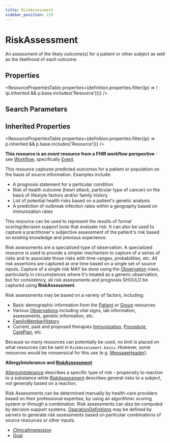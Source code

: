 ```yaml
---
title: RiskAssessment
sidebar_position: 119
---
```


# RiskAssessment

An assessment of the likely outcome(s) for a patient or other subject as well as the likelihood of each outcome.

<Tabs queryString="intro-section">
<TabItem value="schema" label="Schema" default>


## Properties


<ResourcePropertiesTable properties={definition.properties.filter((p) => !(p.inherited && p.base.includes('Resource')))} />

## Search Parameters

<SearchParamsTable searchParams={definition.searchParameters} />

## Inherited Properties

<ResourcePropertiesTable properties={definition.properties.filter((p) => p.inherited && p.base.includes('Resource'))} />

</TabItem>
  <TabItem value="usage" label="Usage">
    <div> <a name="scope"></a>  <p><strong>This resource is an <em>event</em> resource from a FHIR workflow perspective</strong> - see <a href="https://www.hl7.org/fhir/workflow.html">Workflow</a>, specifically <a href="https://www.hl7.org/fhir/workflow.html#event">Event</a>.</p>  <p> This resource captures predicted outcomes for a patient or population on the basis of source information.  Examples include: </p> <ul>   <li>A prognosis statement for a particular condition</li>   <li>Risk of health outcome (heart attack, particular type of cancer) on the basis of lifestyle factors and/or family history</li>   <li>List of potential health risks based on a patient's genetic analysis</li>   <li>A prediction of outbreak infection rates within a geography based on immunization rates</li> </ul> <p> This resource can be used to represent the results of formal scoring/decision support tools that evaluate risk.  It can also be used to capture a practitioner's subjective assessment of the patient's risk based on existing knowledge and previous experience. </p> </div>
    </TabItem>
  <TabItem value="relationships" label="Relationships">
    <div> <a name="bnr"></a>  <p> Risk assessments are a specialized type of observation.  A specialized resource is used to provide a simpler mechanism to capture of a series of risks and to associate those risks with time-ranges, probabilities, etc.  All risk assertions are captured at one time based on a single set of source inputs.  Capture of a single risk MAY be done using the <a href="/docs/api/fhir/resources/observation">Observation</a> class, particularly in circumstances where it's treated as a generic observation, but for consistency, all risk assessments and prognosis SHOULD be captured using <b>RiskAssessment</b>. </p> <p> Risk assessments may be based on a variety of factors, including: </p> <ul> <li>Basic demographic information from the <a href="/docs/api/fhir/resources/patient">Patient</a> or <a href="/docs/api/fhir/resources/group">Group</a> resources</li> <li>Various <a href="/docs/api/fhir/resources/observation">Observations</a> including vital signs, lab information, assessments, genetic information, etc.</li> <li><a href="/docs/api/fhir/resources/familymemberhistory">FamilyMemberHistory</a></li> <li>Current, past and proposed therapies <a href="/docs/api/fhir/resources/immunization">Immunization</a>, <a href="/docs/api/fhir/resources/procedure">Procedure</a>, <a href="/docs/api/fhir/resources/careplan">CarePlan</a>, etc.</li> </ul> <p> Because so many resources can potentially be used, no limit is placed on what resources can be sent in <code>RiskAssessment.basis</code>.  However, some resources would be nonsensical for this use (e.g. <a href="/docs/api/fhir/resources/messageheader">MessageHeader</a>). </p>  <p> <b>AllergyIntolerance and <a href="/docs/api/fhir/resources/riskassessment">RiskAssessment</a></b></p> <p> <a href="/docs/api/fhir/resources/allergyintolerance">AllergyIntolerance</a> describes a specific type of risk - propensity to reaction to a substance while <a href="/docs/api/fhir/resources/riskassessment">RiskAssessment</a> describes  general risks to a subject, not generally based on a reaction. </p>  </div>
    </TabItem>
  <TabItem value="backgroundAndContext" label="Background and Context">
    <div> <a name="bnc"></a>  <p> Risk Assessments can be determined manually by health-care providers based on their professional expertise, by using an algorithmic scoring system or through a combination.  Risk assessments can also be computed by decision support systems.  <a href="/docs/api/fhir/resources/operationdefinition">OperationDefinitions</a> may be defined by servers to generate risk assessments based on particular combinations of source resources or other inputs. </p> </div>
    </TabItem>
  <TabItem value="referencedBy" label="Referenced By">
    <ul><li><a href="/docs/api/fhir/resources/clinicalimpression">ClinicalImpression</a></li>
<li><a href="/docs/api/fhir/resources/goal">Goal</a></li></ul>
    </TabItem>

</Tabs>
